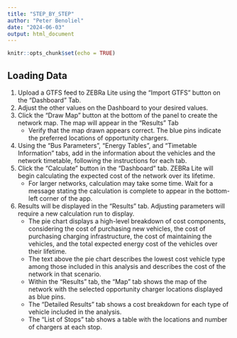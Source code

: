 ```yaml
---
title: "STEP_BY_STEP"
author: "Peter Benoliel"
date: "2024-06-03"
output: html_document
---
```


```r
knitr::opts_chunk$set(echo = TRUE)
```


## Loading Data

1. Upload a GTFS feed to ZEBRa Lite using the "Import GTFS" button on the "Dashboard" Tab.
3. Adjust the other values on the Dashboard to your desired values.
3. Click the "Draw Map" button at the bottom of the panel to create the network map.  The map will appear in the "Results" Tab
    + Verify that the map drawn appears correct.  The blue pins indicate the preferred locations of opportunity chargers.
4. Using the "Bus Parameters", "Energy Tables", and "Timetable Information" tabs, add in the information about the vehicles and the network timetable, following the instructions for each tab.
5. Click the "Calculate" button in the "Dashboard" tab.  ZEBRa Lite will begin calculating the expected cost of the network over its lifetime.
    + For larger networks, calculation may take some time.  Wait for a message stating the calculation is complete to appear in the bottom-left corner of the app.
6. Results will be displayed in the "Results" tab.  Adjusting parameters will require a new calculation run to display.
    + The pie chart displays a high-level breakdown of cost components, considering the cost of purchasing new vehicles, the cost of purchasing charging infrastructure, the cost of maintaining the vehicles, and the total expected energy cost of the vehicles over their lifetime.
    + The text above the pie chart describes the lowest cost vehicle type among those included in this analysis and describes the cost of the network in that scenario.
    + Within the "Results" tab, the "Map" tab shows the map of the network with the selected opportunity charger locations displayed as blue pins.
    + The "Detailed Results" tab shows a cost breakdown for each type of vehicle included in the analysis.
    + The "List of Stops" tab shows a table with the locations and number of chargers at each stop.
